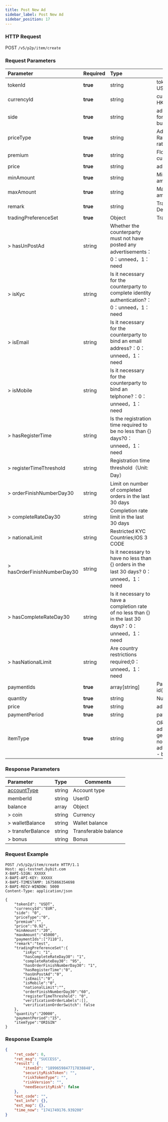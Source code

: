 ```yaml
---
title: Post New Ad
sidebar_label: Post New Ad
sidebar_position: 17
---
```



### HTTP Request
POST `/v5/p2p/item/create`

### Request Parameters
| Parameter | Required | Type | Comments|
|:----- |:-------|:-----|------ |
|tokenId|<b>true</b> |string |token id. e.g. USDT,ETH,BTC |
|currencyId|<b>true</b> |string |currency id e.g HKD,USD,EUR |
|side|<b>true</b> |string |ad for buying token or for selling token. 0 - buy; 1 - sell |
|priceType|<b>true</b> |string |Ads Pricing Exchange Rate Model. 0 - Fixed rate; 1 - Floating rate |
|premium|<b>true</b> |string |Floating ratio with current exchange rate |
|price|<b>true</b> |string |ads price |
|minAmount|<b>true</b> |string |Min transaction amount |
|maxAmount|<b>true</b> |string |Max transaction amount |
|remark|<b>true</b> |string |Transaction Description(max=900) |
|tradingPreferenceSet|<b>true</b> |Object |Trading Preferences |
|> hasUnPostAd |string | Whether the counterparty must not have posted any advertisements： 0：unneed，1：need |
|> isKyc |string | Is it necessary for the counterparty to complete identity authentication?： 0：unneed，1：need |
|> isEmail |string | Is it necessary for the counterparty to bind an email address?：0：unneed，1：need |
|> isMobile |string | Is it necessary for the counterparty to bind an telphone?：0：unneed，1：need |
|> hasRegisterTime |string | Is the registration time required to be no less than {} days?0：unneed，1：need |
|> registerTimeThreshold |string | Registration time threshold（Unit: Day）|
|> orderFinishNumberDay30 |string | Limit on number of completed orders in the last 30 days |
|> completeRateDay30 |string | Completion rate limit in the last 30 days |
|> nationalLimit |string | Restricted KYC Countries;IOS 3 CODE |
|> hasOrderFinishNumberDay30 |string | Is it necessary to have no less than {} orders in the last 30 days? 0：unneed，1：need |
|> hasCompleteRateDay30 |string | Is it necessary to have a completion rate of no less than {} in the last 30 days?：0：unneed，1：need |
|> hasNationalLimit |string | Are country restrictions required;0：unneed，1：need |
|paymentIds|<b>true</b> |array[string] |Payment method type id(len<=5) |
|quantity|<b>true</b> |string |Number of ads |
|price|<b>true</b> |string |ads price |
|paymentPeriod|<b>true</b> |string |payment duration |
|itemType|<b>true</b> |string |ORIGIN - original P2P advertisement, generally refers to non-bulk advertisement; BULK - bulk advertisement |


### Response Parameters
| Parameter | Type | Comments|
|:----- |:-----|----- |
|[accountType](../enum#accounttype) |string |Account type|
|memberId |string |UserID|
|balance |array |Object |
|> coin |string |Currency|
|> walletBalance |string |Wallet balance|
|> transferBalance |string |Transferable balance|
|> bonus |string |Bonus|

### Request Example

```http
POST /v5/p2p/item/create HTTP/1.1
Host: api-testnet.bybit.com
X-BAPI-SIGN: XXXXX
X-BAPI-API-KEY: XXXXX
X-BAPI-TIMESTAMP: 1675866354698
X-BAPI-RECV-WINDOW: 5000
Content-Type: application/json

{
    "tokenId": "USDT",
    "currencyId":"EUR",
    "side": "0",
    "priceType":"0",
    "premium":"",
    "price":"0.92",
    "minAmount":"20",
    "maxAmount":"45000",
    "paymentIds":["7110"],
    "remark":"test",
    "tradingPreferenceSet":{
        "isKyc": "1",
        "hasCompleteRateDay30": "1",
        "completeRateDay30": "95", 
        "hasOrderFinishNumberDay30": "1",
        "hasRegisterTime":"0",
        "hasUnPostAd":"0",
        "isEmail":"0",
        "isMobile":"0",
        "nationalLimit":"",
        "orderFinishNumberDay30":"60",
        "registerTimeThreshold": "0",
        "verificationOrderLabels":[],
        "verificationOrderSwitch": false
    },
    "quantity":"20000",
    "paymentPeriod":"15",
    "itemType":"ORIGIN"
}
```

### Response Example

```json
{
    "ret_code": 0,
    "ret_msg": "SUCCESS",
    "result": {
        "itemId": "1899659847717838848",
        "securityRiskToken": "",
        "riskTokenType": "",
        "riskVersion": "",
        "needSecurityRisk": false
    },
    "ext_code": "",
    "ext_info": {},
    "ext_map": {},
    "time_now": "1741749176.939208"
}
```
